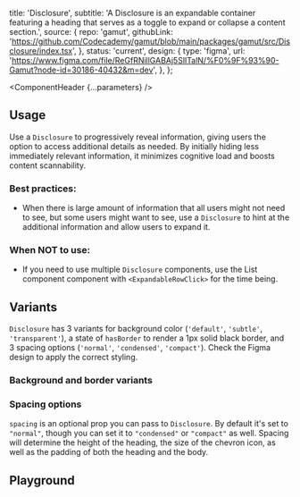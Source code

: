 


  title: 'Disclosure',
  subtitle:
    'A Disclosure is an expandable container featuring a heading that serves as a toggle to expand or collapse a content section.',
  source: {
    repo: 'gamut',
    githubLink:
      'https://github.com/Codecademy/gamut/blob/main/packages/gamut/src/Disclosure/index.tsx',
  },
  status: 'current',
  design: {
    type: 'figma',
    url: 'https://www.figma.com/file/ReGfRNillGABAj5SlITalN/%F0%9F%93%90-Gamut?node-id=30186-40432&m=dev',
  },
};

<Meta of={DisclosureStories} />

<ComponentHeader {...parameters} />

## Usage

Use a `Disclosure` to progressively reveal information, giving users the option to access additional details as needed. By initially hiding less immediately relevant information, it minimizes cognitive load and boosts content scannability.

### Best practices:

- When there is large amount of information that all users might not need to see, but some users might want to see, use a `Disclosure` to hint at the additional information and allow users to expand it.

### When NOT to use:

- If you need to use multiple `Disclosure` components, use the <LinkTo id="Organisms/Lists & Tables/List">List</LinkTo> component component with `<ExpandableRowClick>` for the time being.

## Variants

`Disclosure` has 3 variants for background color (`'default'`, `'subtle'`, `'transparent'`), a state of `hasBorder` to render a 1px solid black border, and 3 spacing options (`'normal'`, `'condensed'`, `'compact'`). Check the Figma design to apply the correct styling.

### Background and border variants

<Canvas of={DisclosureStories.DefaultBackground} />
<Canvas of={DisclosureStories.SubtleBgBordered} />
<Canvas of={DisclosureStories.Transparent} />
<Canvas of={DisclosureStories.HasBorder} />

### Spacing options

`spacing` is an optional prop you can pass to `Disclosure`. By default it's set to `"normal"`, though you can set it to `"condensed"` or `"compact"` as well. Spacing will determine the height of the heading, the size of the chevron icon, as well as the padding of both the heading and the body.

<Canvas of={DisclosureStories.Normal} />
<Canvas of={DisclosureStories.Condensed} />
<Canvas of={DisclosureStories.Compact} />

## Playground

<Canvas sourceState="shown" of={DisclosureStories.Default} />

<Controls />
